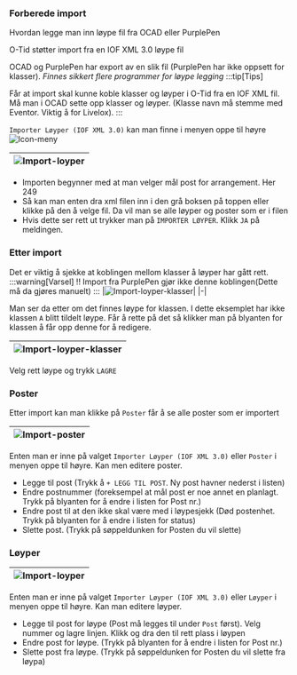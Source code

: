 
### Forberede import
Hvordan legge man inn løype fil fra OCAD eller PurplePen

O-Tid støtter import fra en IOF XML 3.0 løype fil

OCAD og PurplePen har export av en slik fil (PurplePen har ikke oppsett for klasser). _Finnes sikkert flere programmer for løype legging_
:::tip[Tips]


Får at import skal kunne koble klasser og løyper i O-Tid fra en IOF XML fil.
Må man i OCAD sette opp klasser og løyper. (Klasse navn må stemme med Eventor. Viktig å for Livelox).
:::

`Importer Løyper (IOF XML 3.0)` kan man finne i menyen oppe til høyre ![Icon-meny](/img/Ikonmeny.png)

|![Import-loyper](/img/importiofxml_1.png)|
|-|

- Importen begynner med at man velger mål post for arrangement. Her 249
- Så kan man enten dra xml filen inn i den grå boksen på toppen eller klikke på den å velge fil.
Da vil man se alle løyper og poster som er i filen
- Hvis dette ser rett ut trykker man på `IMPORTER LØYPER`. Klikk `JA` på meldingen.

### Etter import

Det er viktig å sjekke at koblingen mellom klasser å løyper har gått rett.
:::warning[Varsel]
!! Import fra PurplePen gjør ikke denne koblingen(Dette må da gjøres manuelt)
:::
|![Import-loyper-klasser](/img/importiofxml_4.png)|
|-|

Man ser da etter om det finnes løype for klassen. I dette eksemplet har ikke klassen `A` blitt tildelt løype.
Får å rette på det så klikker man på blyanten for klassen å får opp denne for å redigere.

|![Import-loyper-klasser](/img/importiofxml_5.png)|
|-|

Velg rett løype og trykk `LAGRE`


### Poster
Etter import kan man klikke på `Poster` får å se alle poster som er importert

|![Import-poster](/img/importiofxml_2.png)|
|-|

Enten man er inne på valget `Importer Løyper (IOF XML 3.0)` eller `Poster` i menyen oppe til høyre. Kan men editere poster.

- Legge til post (Trykk å `+ LEGG TIL POST`. Ny post havner nederst i listen)
- Endre postnummer (foreksempel at mål post er noe annet en planlagt. Trykk på blyanten for å endre i listen for Post nr.)
- Endre post til at den ikke skal være med i løypesjekk (Død postenhet. Trykk på blyanten for å endre i listen for status)
- Slette post. (Trykk på søppeldunken for Posten du vil slette)

### Løyper

|![Import-loyper](/img/importiofxml_3.png)|
|-|

Enten man er inne på valget `Importer Løyper (IOF XML 3.0)` eller `Løyper` i menyen oppe til høyre. Kan man editere løyper.

- Legge til post for løype (Post må legges til under `Post` først). Velg nummer og lagre linjen. Klikk og dra den til rett plass i løypen
- Endre post for løype. (Trykk på blyanten for å endre i listen for Post nr.)
- Slette post fra løype. (Trykk på søppeldunken for Posten du vil slette fra løypa)